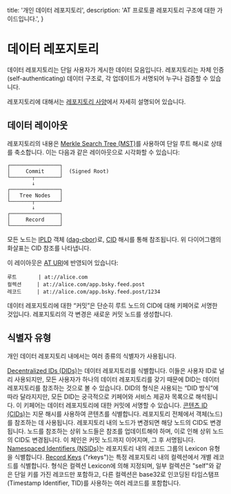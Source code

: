 
  title: '개인 데이터 레포지토리',
  description: 'AT 프로토콜 레포지토리 구조에 대한 가이드입니다.',
}

# 데이터 레포지토리

데이터 레포지토리는 단일 사용자가 게시한 데이터 모음입니다. 레포지토리는 자체 인증(self-authenticating) 데이터 구조로, 각 업데이트가 서명되어 누구나 검증할 수 있습니다.

레포지토리에 대해서는 [레포지토리 사양](/specs/repository)에서 자세히 설명되어 있습니다.

## 데이터 레이아웃

레포지토리의 내용은 [Merkle Search Tree (MST)](https://hal.inria.fr/hal-02303490/document)를 사용하여 단일 루트 해시로 상태를 축소합니다. 이는 다음과 같은 레이아웃으로 시각화할 수 있습니다:

```
┌────────────────┐
│     Commit     │  (Signed Root)
└───────┬────────┘
        ↓
┌────────────────┐
│   Tree Nodes   │
└───────┬────────┘
        ↓
┌────────────────┐
│     Record     │
└────────────────┘
```

모든 노드는 [IPLD](https://ipld.io/) 객체 ([dag-cbor](https://ipld.io/docs/codecs/known/dag-cbor/))로, [CID](https://github.com/multiformats/cid) 해시를 통해 참조됩니다. 위 다이어그램의 화살표는 CID 참조를 나타냅니다.

이 레이아웃은 [AT URI](/specs/at-uri-scheme)에 반영되어 있습니다:

```
루트       | at://alice.com
컬렉션     | at://alice.com/app.bsky.feed.post
레코드     | at://alice.com/app.bsky.feed.post/1234
```

데이터 레포지토리에 대한 “커밋”은 단순히 루트 노드의 CID에 대해 키페어로 서명한 것입니다. 레포지토리의 각 변경은 새로운 커밋 노드를 생성합니다.

## 식별자 유형

개인 데이터 레포지토리 내에서는 여러 종류의 식별자가 사용됩니다.

<DescriptionList>
  <Description title="DIDs">
    <a href="https://w3c.github.io/did-core/">Decentralized IDs (DIDs)</a>는 데이터 레포지토리를 식별합니다. 이들은 사용자 ID로 널리 사용되지만, 모든 사용자가 하나의 데이터 레포지토리를 갖기 때문에 DID는 데이터 레포지토리를 참조하는 것으로 볼 수 있습니다. DID의 형식은 사용되는 “DID 방식”에 따라 달라지지만, 모든 DID는 궁극적으로 키페어와 서비스 제공자 목록으로 해석됩니다. 이 키페어는 데이터 레포지토리에 대한 커밋에 서명할 수 있습니다.
  </Description>
  <Description title="CIDs">
    <a href="https://github.com/multiformats/cid">콘텐츠 ID (CIDs)</a>는 지문 해시를 사용하여 콘텐츠를 식별합니다. 레포지토리 전체에서 객체(노드)를 참조하는 데 사용됩니다. 레포지토리 내의 노드가 변경되면 해당 노드의 CID도 변경됩니다. 노드를 참조하는 상위 노드들은 참조를 업데이트해야 하며, 이로 인해 상위 노드의 CID도 변경됩니다. 이 체인은 커밋 노드까지 이어지며, 그 후 서명됩니다.
  </Description>
  <Description title="NSIDs">
    <a href="/specs/nsid">Namespaced Identifiers (NSIDs)</a>는 레포지토리 내의 레코드 그룹의 Lexicon 유형을 식별합니다.
  </Description>
  <Description title="rkey">
    <a href="/specs/record-key">Record Keys</a> ("rkeys")는 특정 레포지토리 내의 컬렉션에서 개별 레코드를 식별합니다. 형식은 컬렉션 Lexicon에 의해 지정되며, 일부 컬렉션은 "self"와 같은 단일 키를 가진 레코드만 포함하고, 다른 컬렉션은 base32로 인코딩된 타임스탬프(Timestamp Identifier, TID)를 사용하는 여러 레코드를 포함합니다.
  </Description>
</DescriptionList>